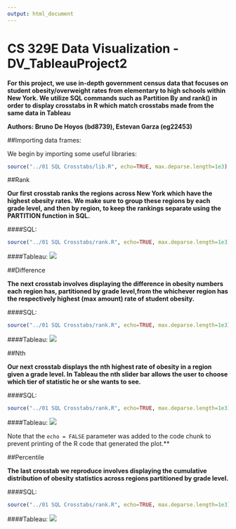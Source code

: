 ```yaml
---
output: html_document
---
```

CS 329E Data Visualization - DV_TableauProject2
===
**For this project, we use in-depth government census data that focuses on student obesity/overweight rates from elementary to high schools within New York. We utilize SQL commands such as Partition By and rank() in order to display crosstabs in R which match crosstabs made from the same data in Tableau**

**Authors: Bruno De Hoyos (bd8739), Estevan Garza (eg22453)**

##Importing data frames:

We begin by importing some useful libraries:

```r
source("../01 SQL Crosstabs/lib.R", echo=TRUE, max.deparse.length=1e3)
```

##Rank

**Our first crosstab ranks the regions across New York which have the highest obesity rates. We make sure to group these regions by each grade level, and then by region, to keep the rankings separate using the PARTITION function in SQL.**

####SQL:
```r
source("../01 SQL Crosstabs/rank.R", echo=TRUE, max.deparse.length=1e3)
```
####Tableau:
![](./rank2.png) 

##Difference

**The next crosstab involves displaying the difference in obesity numbers each region has, partitioned by grade level,from the whichever region has the respectively highest (max amount) rate of student obesity.**

####SQL:
```r
source("../01 SQL Crosstabs/rank.R", echo=TRUE, max.deparse.length=1e3)
```
####Tableau:
![](./diff2.png) 

##Nth

**Our next crosstab displays the nth highest rate of obesity in a region given a grade level. In Tableau the nth slider bar allows the user to choose which tier of statistic he or she wants to see.**

####SQL:
```r
source("../01 SQL Crosstabs/rank.R", echo=TRUE, max.deparse.length=1e3)
```
####Tableau:
![](./nth2.png) 

Note that the `echo = FALSE` parameter was added to the code chunk to prevent printing of the R code that generated the plot.**

##Percentile

**The last crosstab we reproduce involves displaying the cumulative distribution of obesity statistics across regions partitioned by grade level.**

####SQL:
```r
source("../01 SQL Crosstabs/rank.R", echo=TRUE, max.deparse.length=1e3)
```
####Tableau:
![](./perc2.png) 


